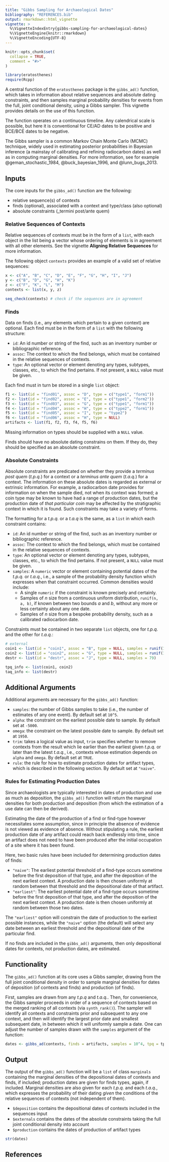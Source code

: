 ```yaml
---
title: "Gibbs Sampling for Archaeological Dates"
bibliography: "REFERENCES.bib"
output: rmarkdown::html_vignette
vignette: >
  %\VignetteIndexEntry{gibbs-sampling-for-archaeological-dates}
  %\VignetteEngine{knitr::rmarkdown}
  %\VignetteEncoding{UTF-8}
---
```


```r
knitr::opts_chunk$set(
  collapse = TRUE,
  comment = "#>"
)
```

```r
library(eratosthenes)
require(Rcpp)
```

A central function of the `eratosthenes` package is the `gibbs_ad()` function, which takes in information about relative sequences and absolute dating constraints, and then samples marginal probability densities for events from the full, joint conditional density, using a Gibbs sampler. This vignette provides details on the use of this function.

The function operates on a continuous timeline. Any calendrical scale is possible, but here it is conventional for CE/AD dates to be positive and BCE/BCE dates to be negative.

The Gibbs sampler is a common Markov Chain Monte Carlo (MCMC) technique, widely used in estimating posterior probabilities in Bayesian inference (a mainstay of calibrating and refining radiocarbon dates) as well as in computing marginal densities. For more information, see for example @geman_stochastic_1984, @buck_bayesian_1996, and @lunn_bugs_2013.

## Inputs

The core inputs for the `gibbs_ad()` function are the following:

* relative sequence(s) of contexts
* finds (optional), associated with a context and type/class (also optional)
* absolute constraints (_termini post/ante quem)

### Relative Sequences of Contexts

Relative sequences of contexts must be in the form of a `list`, with each object in the list being a vector whose ordering of elements is in agreement with all other elements. See the vignette **Aligning Relative Sequences** for more information.

The following object `contexts` provides an example of a valid set of relative sequences:

```r
x <- c("A", "B", "C", "D", "E", "F", "G", "H", "I", "J")
y <- c("B", "D", "G", "H", "K")
z <- c("F", "K", "L", "M")
contexts <- list(x, y, z)

seq_check(contexts) # check if the sequences are in agreement
```

### Finds

Data on finds (i.e., any elements which pertain to a given context) are optional. Each find must be in the form of a `list` with the following structure:

* `id`: An id number or string of the find, such as an inventory number or bibliographic reference.
* `assoc`: The context to which the find belongs, which must be contained in the relative sequences of contexts.
* `type`: An optional vector or element denoting any types, subtypes, classes, etc., to which the find pertains. If not present, a `NULL` value must be given.

Each find must in turn be stored in a single `list` object:
```r
f1 <- list(id = "find01", assoc = "D", type = c("type1", "form1"))
f2 <- list(id = "find02", assoc = "E", type = c("type1", "form2"))
f3 <- list(id = "find03", assoc = "G", type = c("type1", "form1"))
f4 <- list(id = "find04", assoc = "H", type = c("type2", "form1"))
f5 <- list(id = "find05", assoc = "I", type = "type2")
f6 <- list(id = "find06", assoc = "H", type = NULL)
artifacts <- list(f1, f2, f3, f4, f5, f6)
```

Missing information on types should be supplied with a `NULL` value.

Finds should have no absolute dating constrains on them. If they do, they should be specified as an absolute constraint.

### Absolute Constraints

Absolute constraints are predicated on whether they provide a _terminus post quem_ (_t.p.q._) for a context or a _terminus ante quem_ (_t.a.q._) for a context. The information on these absolute dates is regarded as external or extrinsic information. For example, a radiocarbon date provides for information on when the sample died, not when its context was formed; a coin type may be known to have had a range of production dates, but the production date of _that particular coin_ may be affected by the stratigraphic context in which it is found. Such constraints may take a variety of forms.

The formatting for a _t.p.q._ or a _t.a.q_  is the same, as a `list` in which each constraint contains:

* `id`: An id number or string of the find, such as an inventory number or bibliographic reference.
* `assoc`: The context to which the find belongs, which must be contained in the relative sequences of contexts.
* `type`: An optional vector or element denoting any types, subtypes, classes, etc., to which the find pertains. If not present, a `NULL` value must be given.
* `samples`: A `numeric` vector or element containing potential dates of the _t.p.q._ or _t.a.q._, i.e., a sample of the probability density function which expresses when that constraint occurred. Common densities would include:
  * A single `numeric` if the constraint is known precisely and certainly.
  * Samples of $n$ size from a continuous uniform distribution, `runif(n, a, b)`, if known between two bounds $a$ and $b$, without any more or less certainty about any one date.
  * Samples of $n$ size from a bespoke probability density, such as a calibrated radiocarbon date.

Constraints must be contained in two separate `list` objects, one for _t.p.q._ and the other for _t.a.q._:

```r
# external
coin1 <- list(id = "coin1", assoc = "B", type = NULL, samples = runif(100,-320,-300))
coin2 <- list(id = "coin2", assoc = "G", type = NULL, samples = runif(100,37,41))
destr <- list(id = "destr", assoc = "J", type = NULL, samples = 79)

tpq_info <- list(coin1, coin2)
taq_info <- list(destr)
```

## Additional Arguments

Additional arguments are necessary for the `gibbs_ad()` function:

* `samples`: the number of Gibbs samples to take (i.e., the number of estimates of any one event). By default set at `10^5`.
* `alpha`: the constraint on the earliest possible date to sample. By default set at `-5000`.
* `omega`: the constraint on the latest possible date to sample. By default set at `1950`.
* `trim`: takes a logical value as input, `trim` specifies whether to remove contexts from the result which lie earlier than the earliest given _t.p.q._ or later than the latest _t.a.q._, i.e., contexts whose estimation depends on `alpha` and `omega`. By default set at `TRUE`.
* `rule`: the rule for how to estimate production dates for artifact types, which is described in the following section. By default set at `"naive"`.

### Rules for Estimating Production Dates

Since archaeologists are typically interested in dates of production and use as much as deposition, the `gibbs_ad()` function will return the marginal densities for both production and deposition (from which the estimation of a use date can then be derived).

Estimating the date of the production of a find or find-type however necessitates some assumption, since in principle the absence of evidence is not viewed as evidence of absence. Without stipulating a rule, the earliest production date of any artifact could reach back endlessly into time, since an artifact does not need to have been produced after the initial occupation of a site where it has been found. 

Here, two basic rules have been included for determining production dates of finds:

* `"naive"`: The earliest potential threshold of a find-type occurs sometime before the first deposition of that type, and after the deposition of the next earliest context. A production date is then chosen uniformly at random between that threshold and the depositional date of that artifact.
* `"earliest"`: The earliest potential date of a find-type occurs sometime before the first deposition of that type, and after the deposition of the next earliest context. A production date is then chosen uniformly at random between those two dates.

The `"earliest"` option will constrain the date of production to the earliest possible instances, while the `"naive"` option (the default) will select any date between an earliest threshold and the depositional date of the particular find.

If no finds are included in the `gibbs_ad()` arguments, then only depositional dates for contexts, not production dates, are estimated.

## Functionality

The `gibbs_ad()` function at its core uses a Gibbs sampler, drawing from the full joint conditional density in order to sample marginal densities for dates of deposition (of contexts and finds) and production (of finds).

First, samples are drawn from any _t.p.q_ and _t.a.q._. Then, for convenience, the Gibbs sampler proceeds in order of a sequence of contexts based on the merged ranking of all contexts (via `synth_rank()`). The sampler will identify all contexts and constraints prior and subsequent to any one context, and then will identify the largest prior date and smallest subsequent date, in between which it will uniformly sample a date. One can adjust the number of samples drawn with the `samples` argument of the function:

```r
dates <- gibbs_ad(contexts, finds = artifacts, samples = 10^4, tpq = tpq_info, taq = taq_info)
```

## Output

The output of the `gibbs_ad()` function will be a `list` of class `marginals` containing the marginal densities of the depositional dates of contexts and finds, if included; production dates are given for finds types, again, if included.  Marginal densities are also given for each _t.p.q._ and each _t.a.q._, which expresses the probability of their dating _given_ the conditions of the relative sequences of contexts (not independent of them).

* `$deposition` contains the depositional dates of contexts included in the sequences input
* `$externals` contains the dates of the absolute constraints taking the full joint conditional density into account
* `$production` contains the dates of production of artifact types

```r
str(dates)
```

## References